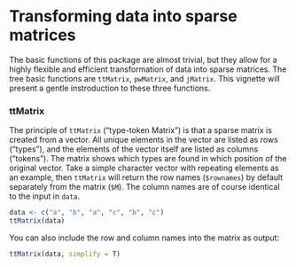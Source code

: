 <!--
%\VignetteEngine{knitr::knitr}
%\VignetteIndexEntry{Transforming data into sparse matrices}
-->

# Transforming data into sparse matrices

The basic functions of this package are almost trivial, but they allow for a highly flexible and efficient transformation of data into sparse matrices. The tree basic functions are `ttMatrix`, `pwMatrix`, and `jMatrix`. This vignette will present a gentle instroduction to these three functions.

### ttMatrix

The principle of `ttMatrix` ("type-token Matrix") is that a sparse matrix is created from a vector. All unique elements in the vector are listed as rows ("types"), and the elements of the vector itself are listed as columns ("tokens"). The matrix shows which types are found in which position of the original vector. Take a simple character vector with repeating elements as an example, then `ttMatrix` will return the row names (`$rownames`) by default separately from the matrix (`$M`). The column names are of course identical to the input in `data`.

```r
data <- c("a", "b", "a", "c", "b", "c")
ttMatrix(data)
```

You can also include the row and column names into the matrix as output:

```r
ttMatrix(data, simplify = T)
```



